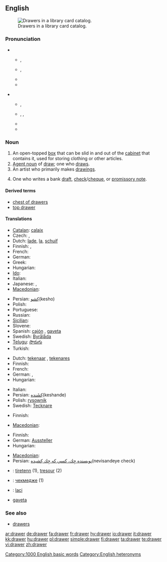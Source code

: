 {{wikipedia}}
==English==
[[Image:Schlagwortkatalog.jpg|thumb|right|Drawers in a library card catalog.]]

===Pronunciation===
* {{qualifier|box}}
** {{a|UK}} {{IPA|/dɹɔː(ɹ)/}}, {{SAMPA|/drO:(ə)(r)}}
** {{a|US}} {{IPA|/dɹɔɹ/}}, {{SAMPA|/drOr//}}
** {{audio|en-us-drawer.ogg|Audio (US)}}
** {{rhymes|ɔː(r)}}

* {{qualifier|person}}
** {{a|UK}} {{IPA|/ˈdɹɔː.ə(ɹ)/}}, {{SAMPA|/"drO:.@(r)/}}
** {{a|US}} {{enPR|drô'ər}}, {{IPA|/ˈdɹɑ.ɚ/|/ˈdɹɔ.ɚ/|/ˈdɹɔɹɚ/}}, {{SAMPA|/"drA@`/|/"drO@`/|drOr@`}}
** {{audio|en-us-drawer-one_who_draws.ogg|Audio (US)}}
** {{rhymes|ɔːə(r)}}

===Noun===
{{en-noun}}

# An open-topped [[box]] that can be slid in and out of the [[cabinet]] that contains it, used for storing clothing or other articles.
# [[agent noun|Agent noun]] of [[draw]]; one who [[draw]]s.
# An artist who primarily makes [[drawing]]s.
# {{banking}} One who writes a bank [[draft]], [[check]]/[[cheque]], or [[promissory note]].

====Derived terms====
* [[chest of drawers]]
* [[top drawer]]<!--adjective: of highest importance-->

====Translations====
{{trans-top|open-topped box in a cabinet used for storing}}
* [[Catalan]]: [[calaix]] {{m}}
* Czech: {{t+|cs|zásuvka|f}}, {{t-|cs|šuplík|m}}
* Dutch: [[lade]], [[la]], {{qualifier|Flemish}} [[schuif]]
* Finnish: {{t+|fi|vetolaatikko}}, {{t+|fi|laatikko}}
* French: {{t+|fr|tiroir|m}}
* German: {{t+|de|Schublade|f}}
* Greek: {{t|el|συρτάρι|n|sc=Grek}}
* Hungarian: {{t+|hu|fiók}}
* [[Ido]]: {{t|io|tir-kesto}}
* Italian: {{t+|it|cassetto|m}}
* Japanese: {{t|ja|引き出し|tr=hikidashi|sc=Jpan}}, {{t|ja|引出し|tr=hikidashi|sc=Jpan}}
* [[Macedonian]]: {{t|mk|фиока|f|tr=fióka|sc=Cyrl}}
{{trans-mid}}
* Persian: [[كِشو]](kesho)
* Polish: {{t+|pl|szuflada|f}}
* Portuguese: {{t+|pt|gaveta|f}}
* Russian: {{t+|ru|ящик|m|sc=Cyrl}}
* [[Sicilian]]: {{t+|scn|casciuni|m|xs=Sicilian}}
* Slovene: {{t+|sl|predal|m}}
* Spanish: [[cajón]] {{m}}, [[gaveta]] {{f}} {{qualifier|Cuba|Spain's Canary Islands|Venezuela}}
* Swedish: [[Byrålåda]]
* [[Telugu]]: [[సొరుగు]]
* Turkish: {{t|tr|çekmece}}
{{trans-bottom}}

{{trans-top|one who draws something}}
* Dutch: [[tekenaar]] {{m}}, [[tekenares]] {{f}}
* Finnish: {{t-|fi|piirtäjä}}
* French: {{t+|fr|dessinateur|m}}
* German: {{t+|de|Zeichner|m}}, {{t+|de|Zeichnerin|f}}
* Hungarian: {{t-|hu|rajzoló}}
{{trans-mid}}
* Italian: {{t+|it|disegnatore|m}}
* Persian: [[كِشَنده]](keshande)
* Polish: [[rysownik]] {{m}}
* Swedish: [[Tecknare]] {{m}}
{{trans-bottom}}

{{trans-top|artist who primarily makes drawings}}
* Finnish: {{t-|fi|piirtäjä}}
{{trans-mid}}
* [[Macedonian]]: {{t|mk|цртач|m|tr=c'rtač|sc=Cyrl}}
{{trans-bottom}}

{{trans-top|one who writes a bank draft, check/cheque or promissory note}}
* Finnish: {{t-|fi|asettaja}}
* German: [[Aussteller]] {{m}}
* Hungarian: {{t-|hu|kiállító}}
{{trans-mid}}
* [[Macedonian]]: {{t|mk|трасант|m|tr=trasánt|sc=Cyrl}}
* Persian: [[نويسنده چِك، كسي كه چِك كِشيده]](nevisandeye check)
{{trans-bottom}}

{{checktrans-top}}
* {{ttbc|Breton}}: [[tiretenn]] {{f}} (1), [[tresour]] {{m}} (2)
* {{ttbc|Bulgarian}}: [[чекмедже]] {{n}} (1)
* {{ttbc|Indonesian}}: [[laci]] <!-- not verified -->
* {{ttbc|Spanish}} [[gaveta]] {{f}} {{qualifier|Bolivia}} <!-- - I'm not sure "gaveta" is used in Bolivia (I think they use "cajón" as in most Spanish-speaking countries)-->
{{trans-bottom}}

===See also===
* [[drawers]]<!--underwear-->

[[Category:1000 English basic words]]
[[Category:English heteronyms]]

[[ar:drawer]]
[[de:drawer]]
[[fa:drawer]]
[[fr:drawer]]
[[hy:drawer]]
[[io:drawer]]
[[it:drawer]]
[[kk:drawer]]
[[hu:drawer]]
[[pl:drawer]]
[[simple:drawer]]
[[fi:drawer]]
[[ta:drawer]]
[[te:drawer]]
[[vi:drawer]]
[[zh:drawer]]